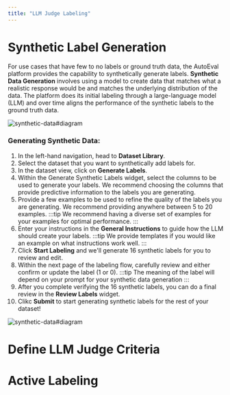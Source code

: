```yaml
---
title: "LLM Judge Labeling"
---
```



# Synthetic Label Generation

For use cases that have few to no labels or ground truth data, the AutoEval platform provides the capability to synthetically generate labels. **Synthetic Data Generation** involves using a model to create data that matches what a realistic response would be and matches the underlying distribution of the data. The platform does its initial labeling through a large-language model (LLM) and over time aligns the performance of the synthetic labels to the ground truth data.

![synthetic-data#diagram](https://andrew-dev-s3.s3.amazonaws.com/synth-data-diagram.png)

### Generating Synthetic Data:

1. In the left-hand navigation, head to **Dataset Library**.
2. Select the dataset that you want to synthetically add labels for.
3. In the dataset view, click on **Generate Labels**.
4. Within the Generate Synthetic Labels widget, select the columns to be used to generate your labels. We recommend choosing the columns that provide predictive information to the labels you are generating.
5. Provide a few examples to be used to refine the quality of the labels you are generating. We recommend providing anywhere between 5 to 20 examples.
   :::tip
   We recommend having a diverse set of examples for your examples for optimal performance.
   :::
6. Enter your instructions in the **General Instructions** to guide how the LLM should create your labels.
   :::tip
   We provide templates if you would like an example on what instructions work well.
   :::
7. Click **Start Labeling** and we'll generate 16 synthetic labels for you to review and edit.
8. Within the next page of the labeling flow, carefully review and either confirm or update the label (1 or 0).
   :::tip
   The meaning of the label will depend on your prompt for your synthetic data generation
   :::
9. After you complete verifying the 16 synthetic labels, you can do a final review in the **Review Labels** widget.
10. Clikc **Submit** to start generating synthetic labels for the rest of your dataset!

![synthetic-data#diagram](https://andrew-dev-s3.s3.amazonaws.com/temp-console-screenshot.png)

# Define LLM Judge Criteria

# Active Labeling
